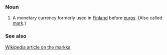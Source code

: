===Noun===

# A monetary currency formerly used in [[Finland]] before [[euro]]s.  (Also called [[mark]].)

===See also===
[[w:Markka|Wikipedia article on the markka]]